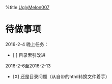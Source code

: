 %title [[UglyMelon007]]
=待做事项=
2016-2-4 晚上任务：
* [ ] 目录索引改进
2016-2-6至2016-2-13
* [X] 还是目录问题（从自带的html转换文件着手）
